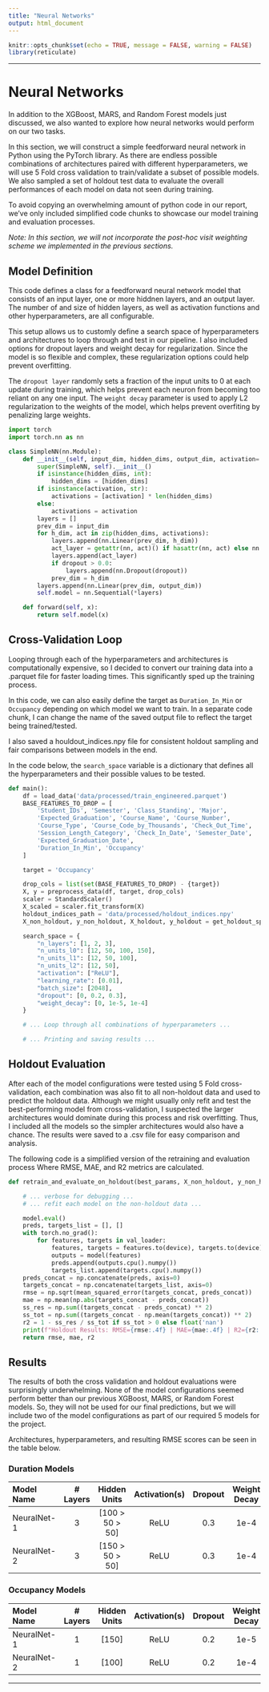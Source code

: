 ```yaml
---
title: "Neural Networks"
output: html_document
---
```


```r
knitr::opts_chunk$set(echo = TRUE, message = FALSE, warning = FALSE)
library(reticulate)
```


***

# Neural Networks

In addition to the XGBoost, MARS, and Random Forest models just discussed, we also wanted to explore how neural networks would perform on our two tasks. 

In this section, we will construct a simple feedforward neural network in Python using the PyTorch library. As there are endless possible combinations of architectures paired with different hyperparameters, we will use 5 Fold cross validation to train/validate a subset of possible models. We also sampled a set of holdout test data to evaluate the overall performances of each model on data not seen during training.

To avoid copying an overwhelming amount of python code in our report, we've only included simplified code chunks to showcase our model training and evaluation processes.

*Note: In this section, we will not incorporate the post-hoc visit weighting scheme we implemented in the previous sections.* 



## Model Definition 

This code defines a class for a feedforward neural network model that consists of an input layer, one or more hiddnen layers, and an output layer. The number of and size of hidden layers, as well as activation functions and other hyperparameters, are all configurable.

This setup allows us to customly define a search space of hyperparameters and architectures to loop through and test in our pipeline. I also included options for dropout layers and weight decay for regularization. Since the model is so flexible and complex, these regularization options could help prevent overfitting.

The `dropout layer` randomly sets a fraction of the input units to 0 at each update during training, which helps prevent each neuron from becoming too reliant on any one input. 
The `weight decay` parameter is used to apply L2 regularization to the weights of the model, which helps prevent overfiting by penalizing large weights.



```python

import torch
import torch.nn as nn

class SimpleNN(nn.Module):
    def __init__(self, input_dim, hidden_dims, output_dim, activation='ReLU', dropout=0.0):
        super(SimpleNN, self).__init__()
        if isinstance(hidden_dims, int):
            hidden_dims = [hidden_dims]
        if isinstance(activation, str):
            activations = [activation] * len(hidden_dims)
        else:
            activations = activation
        layers = []
        prev_dim = input_dim
        for h_dim, act in zip(hidden_dims, activations):
            layers.append(nn.Linear(prev_dim, h_dim))
            act_layer = getattr(nn, act)() if hasattr(nn, act) else nn.ReLU()
            layers.append(act_layer)
            if dropout > 0.0:
                layers.append(nn.Dropout(dropout))
            prev_dim = h_dim
        layers.append(nn.Linear(prev_dim, output_dim))
        self.model = nn.Sequential(*layers)

    def forward(self, x):
        return self.model(x)

```



## Cross-Validation Loop

Looping through each of the hyperparameters and architectures is computationally expensive, so I decided to convert our training data into a .parquet file for faster loading times. This significantly sped up the training process.

In this code, we can also easily define the target as `Duration_In_Min` or `Occupancy` depending on which model we want to train. In a separate code chunk, I can change the name of the saved output file to reflect the target being trained/tested. 

I also saved a houldout_indices.npy file for consistent holdout sampling and fair comparisons between models in the end.

In the code below, the `search_space` variable is a dictionary that defines all the hyperparameters and their possible values to be tested.

```python

def main():
    df = load_data('data/processed/train_engineered.parquet')
    BASE_FEATURES_TO_DROP = [
        'Student_IDs', 'Semester', 'Class_Standing', 'Major',
        'Expected_Graduation', 'Course_Name', 'Course_Number',
        'Course_Type', 'Course_Code_by_Thousands', 'Check_Out_Time',
        'Session_Length_Category', 'Check_In_Date', 'Semester_Date',
        'Expected_Graduation_Date',
        'Duration_In_Min', 'Occupancy'
    ]

    target = 'Occupancy'

    drop_cols = list(set(BASE_FEATURES_TO_DROP) - {target})
    X, y = preprocess_data(df, target, drop_cols)
    scaler = StandardScaler()
    X_scaled = scaler.fit_transform(X)
    holdout_indices_path = 'data/processed/holdout_indices.npy'
    X_non_holdout, y_non_holdout, X_holdout, y_holdout = get_holdout_split(X_scaled, y, holdout_indices_path)

    search_space = {
        "n_layers": [1, 2, 3],
        "n_units_l0": [12, 50, 100, 150],
        "n_units_l1": [12, 50, 100],
        "n_units_l2": [12, 50],
        "activation": ["ReLU"],
        "learning_rate": [0.01],
        "batch_size": [2048],
        "dropout": [0, 0.2, 0.3],
        "weight_decay": [0, 1e-5, 1e-4]
    }

    # ... Loop through all combinations of hyperparameters ...

    # ... Printing and saving results ...

```


## Holdout Evaluation

After each of the model configurations were tested using 5 Fold cross-validation, each combination was also fit to all non-holdout data and used to predict the holdout data. Although we might usually only refit and test the best-performing model from cross-validation, I suspected the larger architectures would dominate during this process and risk overfitting. Thus, I included all the models so the simpler architectures would also have a chance. The results were saved to a .csv file for easy comparison and analysis.

The following code is a simplified version of the retraining and evaluation process Where RMSE, MAE, and R2 metrics are calculated.



```python

def retrain_and_evaluate_on_holdout(best_params, X_non_holdout, y_non_holdout, X_holdout, y_holdout):

    # ... verbose for debugging ...
    # ... refit each model on the non-holdout data ...

    model.eval()
    preds, targets_list = [], []
    with torch.no_grad():
        for features, targets in val_loader:
            features, targets = features.to(device), targets.to(device)
            outputs = model(features)
            preds.append(outputs.cpu().numpy())
            targets_list.append(targets.cpu().numpy())
    preds_concat = np.concatenate(preds, axis=0)
    targets_concat = np.concatenate(targets_list, axis=0)
    rmse = np.sqrt(mean_squared_error(targets_concat, preds_concat))
    mae = np.mean(np.abs(targets_concat - preds_concat))
    ss_res = np.sum((targets_concat - preds_concat) ** 2)
    ss_tot = np.sum((targets_concat - np.mean(targets_concat)) ** 2)
    r2 = 1 - ss_res / ss_tot if ss_tot > 0 else float('nan')
    print(f"Holdout Results: RMSE={rmse:.4f} | MAE={mae:.4f} | R2={r2:.4f}")
    return rmse, mae, r2

```


## Results

The results of both the cross validation and holdout evaluations were surprisingly underwhelming. None of the model configurations seemed perform better than our previous XGBoost, MARS, or Random Forest models. So, they will not be used for our final predictions, but we will include two of the model configurations as part of our required 5 models for the project.

Architectures, hyperparameters, and resulting RMSE scores can be seen in the table below.



### **Duration Models**

| Model Name      | # Layers | Hidden Units      | Activation(s) | Dropout | Weight Decay | CV RMSE   | Holdout RMSE |
|:--------------- |:--------:|:-----------------:|:-------------:|:-------:|:------------:|:---------:|:------------:|
| NeuralNet-1     |    3     | [100 > 50 > 50]   | ReLU          | 0.3     | 1e-4         | 59.67     | 62.02        |
| NeuralNet-2     |    3     | [150 > 50 > 50]   | ReLU          | 0.3     | 1e-4         | 59.59     | 62.05        |


### **Occupancy Models**

| Model Name      | # Layers | Hidden Units      | Activation(s) | Dropout | Weight Decay | CV RMSE   | Holdout RMSE |
|:--------------- |:--------:|:-----------------:|:-------------:|:-------:|:------------:|:---------:|:------------:|
| NeuralNet-1     |    1     | [150]             | ReLU          | 0.2     | 1e-5         | 3.62      | 3.17         |
| NeuralNet-2     |    1     | [100]             | ReLU          | 0.2     | 1e-4         | 3.67      | 3.23         |

***

